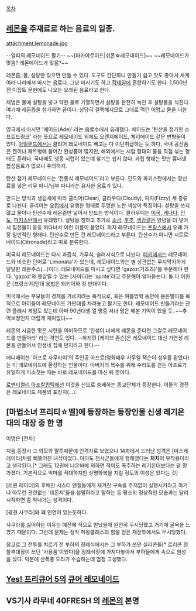 [[목차]]
== [[레몬]]을 주재료로 하는 음료의 일종. ==

attachment:lemonade.jpg

--알피의 레모네이드 팔기--
~~[바카야로이드|쉬폰☆레모네이드]~~
~~레모네이드가 맞음? 레몬에이드가 맞음?~~

레몬즙, 물, 설탕만 있으면 만들 수 있다. 도구도 간단하니 만들기 쉽고 맛도 좋아서 세계 여러 나라에서 마시는 음료다. 그냥 마시기도 하고 [[칵테일]]에 혼합하기도 한다. 1,500년 전 이집트 문헌에도 나오는 오래된 음료라고 한다.

제법은 물에 설탕을 넣고 약한 불로 가열하면서 설탕을 완전히 녹인 후 설탕물을 식힌다. 여기에 레몬즙을 첨가하면 끝이다. 상당히 걸쭉해지므로 그대로 먹긴 어렵고 물을 더한다. 

영국에서 마시던 '에이드(Ade)' 라는 음료수에서 유래했다. 에이드는 '탄산을 첨가한 소프트드링크' 라는 뜻으로 레모네이드 외에도 오렌지에이드, 체리에이드 같은 변형들이 있다. [[아일랜드]]에서는 클리어 레모네이드 빼고는 다 이단취급하는 듯 하다. 국내 공산품은 캔이나 페트병에 들어간 완성품이 많지만, 해외에서는 시럽 형태의 물을 직접 섞는 형태도 흔하다. 국내에도 냉동 시럽이 있는데 찾기는 쉽지 않다. 과립 형태는 맛만 흉내낸 합성음료가 많으니 주의하자.  

탄산 첨가 레모네이드는 '전통식 레모네이드'라고 부른다. 인도와 파키스탄에서는 향신료를 넣은 리무 파니/님부 파니라는 유사한 음료가 있다. 

만드는 방식과 생김새에 따라 클리어(Clear), 클라우디(Cloudy), 피지(Fizzy) 세 종류로 나뉜다. 클리어는 [[유럽]]에서 유행한 형태로 투명한 노란 색상이 특징이다. 설탕을 쓰지 않고 물이나 탄산수에 레몬즙만 넣어서 만드는 방식이다. 클라우디는 [[미국]], [[캐나다]], [[인도]], [[파키스탄]]에서 유래했다. 설탕을 첨하고 추가로 [[소금]], [[후추]], [[생강]]같은 양념을 더 넣어서 침전물이 둥둥 떠다녀서 이런 이름이 붙었다. 피지 레모네이드는 [[프랑스]]에서 유래 가장 일반적인 형태다. 탄산수로 만든 건 레모네이드라고 부른다. 탄산수가 아니면 시트로네이드(Citronade)라고 따로 분류한다. 

미국식 레모네이드는 다시 과즙식, 가루식, 슬러시식으로 나뉜다. [[터키]]에서는 레모네이드와 비슷한 단어로 'Limonata'가 있는데, 레모네이드와는 별 상관없는 무지막지하게 달달한 레몬주스(...)이다. 레모네이드를 마시고 싶다면 'gazoz(가조즈)'를 주문해야 한다. 'gazoz'와 헷갈릴 수 있는 [사이다]는 'sprite'라고 주문해야 알아듣는다. 둘 다 어원은 [프랑스어]인데 용법은 터키어와 정 반대이다.

미국에서는 부모들이 경제를 가르치려는 목적으로, 혹은 여름방학 동안에 용돈벌이를 목적으로 아이들이 레모네이드 가판대를 차려놓고 팔기도 한다. 레모네이드 만들기라는 관련 플래시 게임도 있는데 아마 90년대생 열 명중 서너 명은 해본 기억이 있을 듯. ~~추억보정인지 더럽게 재미없다~~

레몬의 시큼한 맛은 시련을 의미하므로 '인생이 너에게 레몬을 준다면 그걸로 레모네이드를 만들어라' 라는 격언도 있다.
--하지민 [케이브 존슨]은 레모네이드 대신 가연성 레몬을 만들어서 인생네 집에 던지라고 한다.--

애니메이션 '아프로 사무라이'의 주인공 아프로(영화배우 사무엘 잭슨이 성우를 맡았다)는 이 레모네이드에 환장하는 인물이다. 아버지의 복수를 위해 수라도를 걷는 아프로가 유일하게 미소짓는 때는 바로 레모네이드를 마신 뒤 뿐이다.

[[로맨티컬리 아포칼립틱]]에선 이것을 신으로 숭배하는 종교단체가 등장한다. 이들의 경전은 레모네이드 제품의 포장지(...).

== [마법소녀 프리티☆벨]에 등장하는 등장인물 신생 레기온대의 대장 중 한 명 ==

이명은 [전차]

처음 등장시 그 외모와 말투때문에 인격자로 보였으나 14화에서 드러난 성격은 [마스케레이타]처럼 삐뚤어진 녀석이었다. 아마도 천사군들에게 행해졌다는 '''처치'''의 부작용이라고 생각된다.[* 그래도 12권에 나온바에 의하면 적어도 폭주하는 레기온대보다는 덜 망가졌다. 기본적으로 악마를 적대하지만 상명하복을 지킬 정도의 이성은 있다는 것]

[트윈 레이더]의 후배인 시스터 엔젤들에게 새겨진 구속을 주저없이 실행시키라고 하거나 아무런 관련없는 '데몬쟈'들을 섬멸하라고 말하는 등 평소의 정상적인 모습과는 달리 시작하면 좀 막나가는 성격이다.

[광견 사쿠라]와 꽤 인연이 있는듯하다.

사쿠라를 싫어하는 이유는 예전에 적으로 만났을때 완전히 무시당했고 거기에 굴욕을 느꼈기 때문이다.
그런데 문제는 정작 마왕클래스의 힘을 얻은 재전투에서도 무시당했다.

참고로 그 전투를 치르기 전 부하의 장례식에서는 그 부하가 쓰던 실리콘돌[* 로리콘 정찰부대장이 쓰던 '사용품'이었다]을 장례식장에 가져다놓아서 부하들에게 속으로 원성을 샀다.
덕분에 산폭풍 도라가 수습하는데 엄청 고생했다.

== [[Yes! 프리큐어 5]]의 [[큐어 레모네이드]] ==

== VS기사 라무네 40FRESH 의 [[레몬]]의 본명 ==

